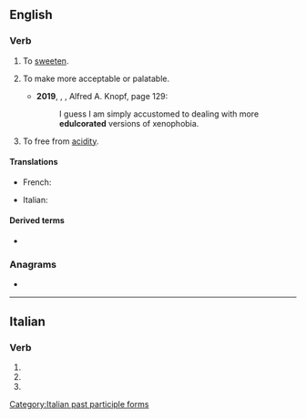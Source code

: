 ==English==

===Verb===
{{en-verb}}

# {{lb|en|rare}} To [[sweeten]].
# {{lb|en|rare}} To make more acceptable or palatable.
#* '''2019''', {{w|Valeria Luiselli}}, ''{{w|Lost Children Archive}}'', Alfred A. Knopf, page 129:
#*: I guess I am simply accustomed to dealing with more '''edulcorated''' versions of xenophobia.
# {{lb|en|rare}} To free from [[acidity]].

====Translations====
{{trans-top|to sweeten}}
* French: {{t+|fr|édulcorer}}
{{trans-mid}}
* Italian: {{t+|it|edulcorare}}
{{trans-bottom}}

{{trans-top|to free from acidity}}
{{trans-mid}}
{{trans-bottom}}

====Derived terms====
* {{l|en|edulcoration}}

===Anagrams===
* {{anagrams|en|a=acdeelortu|cleared out}}

----

==Italian==

===Verb===
{{head|it|verb form}}

# {{inflection of|it|edulcorare||2|p|pres|indc}}
# {{inflection of|it|edulcorare||2|p|impr}}
# {{feminine plural of|it|edulcorato}}

[[Category:Italian past participle forms]]